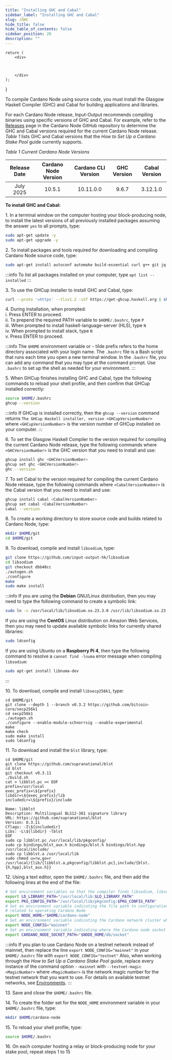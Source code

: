 ```yaml
---
title: "Installing GHC and Cabal"
sidebar_label: "Installing GHC and Cabal"
slug: /GHC
hide_title: false
hide_table_of_contents: false
sidebar_position: 20
description: ""
---
```



    return (
        <div>

            

        </div>
    );
}

<!-- <HTMLContent /> -->

To compile Cardano Node using source code, you must install the Glasgow Haskell Compiler (GHC) and Cabal for building applications and libraries.

For each Cardano Node release, Input-Output recommends compiling binaries using specific versions of GHC and Cabal. For example, refer to the [Releases](https://github.com/IntersectMBO/cardano-node/releases) page in the Cardano Node GitHub repository to determine the GHC and Cabal versions required for the current Cardano Node release. _Table 1_ lists GHC and Cabal versions that the *How to Set Up a Cardano Stake Pool* guide currently supports.

_Table 1 Current Cardano Node Versions_

|     Release Date     | Cardano Node Version | Cardano CLI Version | GHC Version | Cabal Version |
|  :----------------:  | :------------------: | :-----------------: | :---------: | :-----------: |
|       July 2025      |        10.5.1        |      10.11.0.0      |    9.6.7    |    3.12.1.0   |

**To install GHC and Cabal:**

1\. In a terminal window on the computer hosting your block-producing node, to install the latest versions of all previously installed packages assuming the answer `yes` to all prompts, type:

```bash
sudo apt-get update -y
sudo apt-get upgrade -y
```

2\. To install packages and tools required for downloading and compiling Cardano Node source code, type:

```bash
sudo apt-get install autoconf automake build-essential curl g++ git jq libffi-dev libgmp-dev libncurses-dev libssl-dev libsystemd-dev libtool make pkg-config tmux wget zlib1g-dev liblmdb-dev -y
```

:::info
To list all packages installed on your computer, type `apt list --installed`
:::

3\. To use the GHCup installer to install GHC and Cabal, type:

```bash
curl --proto '=https' --tlsv1.2 -sSf https://get-ghcup.haskell.org | sh
```

4\. During installation, when prompted:\
i. Press ENTER to proceed.\
ii. To prepend the required PATH variable to `$HOME/.bashrc`, type `P`\
iii. When prompted to install haskell-language-server (HLS), type `N`\
iv. When prompted to install stack, type `N`\
v. Press ENTER to proceed.

:::info
The `$HOME` environment variable or `~` tilde prefix refers to the home directory associated with your login name. The `.bashrc` file is a Bash script that runs each time you open a new terminal window. In the `.bashrc` file, you can add any command that you may type at the command prompt. Use `.bashrc` to set up the shell as needed for your environment.
:::

5\. When GHCup finishes installing GHC and Cabal, type the following commands to reload your shell profile, and then confirm that GHCup installed correctly:

```bash
source $HOME/.bashrc
ghcup --version
```

:::info
If GHCup is installed correctly, then the `ghcup --version` command returns `The GHCup Haskell installer, version <GHCupVersionNumber>` where `<GHCupVersionNumber>` is the version number of GHCup installed on your computer.
:::

6\. To set the Glasgow Haskell Compiler to the version required for compiling the current Cardano Node release, type the following commands where `<GHCVersionNumber>` is the GHC version that you need to install and use:

```bash
ghcup install ghc <GHCVersionNumber>
ghcup set ghc <GHCVersionNumber>
ghc --version
```

7\. To set Cabal to the version required for compiling the current Cardano Node release, type the following commands where `<CabalVersionNumber>` is the Cabal version that you need to install and use:

```bash
ghcup install cabal <CabalVersionNumber>
ghcup set cabal <CabalVersionNumber>
cabal --version
```

8\. To create a working directory to store source code and builds related to Cardano Node, type:

```bash
mkdir $HOME/git
cd $HOME/git
```

9\. To download, compile and install `libsodium`, type:

```bash
git clone https://github.com/input-output-hk/libsodium
cd libsodium
git checkout dbb48cc
./autogen.sh
./configure
make
sudo make install
```

:::info
If you are using the **Debian** GNU/Linux distribution, then you may need to type the following command to create a symbolic link:

```bash
sudo ln -s /usr/local/lib/libsodium.so.23.3.0 /usr/lib/libsodium.so.23
```

If you are using the **CentOS** Linux distribution on Amazon Web Services, then you may need to update available symbolic links for currently shared libraries:

```bash
sudo ldconfig
```

If you are using Ubuntu on a **Raspberry Pi 4**, then type the following command to resolve a `cannot find -lnuma` error message when compiling `libsodium`:

```bash
sudo apt-get install libnuma-dev
```
:::

10\. To download, compile and install `libsecp256k1`, type:

```
cd $HOME/git
git clone --depth 1 --branch v0.3.2 https://github.com/bitcoin-core/secp256k1
cd secp256k1
./autogen.sh
./configure --enable-module-schnorrsig --enable-experimental
make
make check
sudo make install
sudo ldconfig
```

11\. To download and install the `blst` library, type:

```
cd $HOME/git
git clone https://github.com/supranational/blst
cd blst
git checkout v0.3.11
./build.sh
cat > libblst.pc << EOF
prefix=/usr/local
exec_prefix=\${prefix}
libdir=\${exec_prefix}/lib
includedir=\${prefix}/include

Name: libblst
Description: Multilingual BLS12-381 signature library
URL: https://github.com/supranational/blst
Version: 0.3.11
Cflags: -I\${includedir}
Libs: -L\${libdir} -lblst
EOF
sudo cp libblst.pc /usr/local/lib/pkgconfig/
sudo cp bindings/blst_aux.h bindings/blst.h bindings/blst.hpp /usr/local/include/
sudo cp libblst.a /usr/local/lib
sudo chmod u=rw,go=r /usr/local/{lib/{libblst.a,pkgconfig/libblst.pc},include/{blst.{h,hpp},blst_aux.h}}
```
<!-- Source: https://github.com/input-output-hk/cardano-node-wiki/blob/main/docs/getting-started/install.md-->

12\. Using a text editor, open the `$HOME/.bashrc` file, and then add the following lines at the end of the file:

```bash
# Set environment variables so that the compiler finds libsodium, libsecp256k1 and blst libraries on your computer
export LD_LIBRARY_PATH="/usr/local/lib:$LD_LIBRARY_PATH"
export PKG_CONFIG_PATH="/usr/local/lib/pkgconfig:$PKG_CONFIG_PATH"
# Set an environment variable indicating the file path to configuration files and scripts
# related to operating Cardano Node
export NODE_HOME="$HOME/cardano-node"
# Set an environment variable indicating the Cardano network cluster where your node runs
export NODE_CONFIG="mainnet"
# Set an environment variable indicating where the Cardano node socket file is located
export CARDANO_NODE_SOCKET_PATH="$NODE_HOME/db/socket"
```

:::info
If you plan to use Cardano Node on a testnet network instead of mainnet, then replace the line `export NODE_CONFIG="mainnet"` in your `$HOME/.bashrc` file with `export NODE_CONFIG="testnet"` Also, when working through the _How to Set Up a Cardano Stake Pool_ guide, replace every instance of the command option `--mainnet` with `--testnet-magic <MagicNumber>` where `<MagicNumber>` is the network magic number for the testnet network that you want to use. For details on available testnet networks, see [Environments](https://book.world.dev.cardano.org/environments.html).
:::

13\. Save and close the `$HOME/.bashrc` file.

14\. To create the folder set for the `NODE_HOME` environment variable in your `$HOME/.bashrc` file, type:

```bash
mkdir $HOME/cardano-node
```

15\. To reload your shell profile, type:

```bash
source $HOME/.bashrc
```

16\. On each computer hosting a relay or block-producing node for your stake pool, repeat steps 1 to 15
